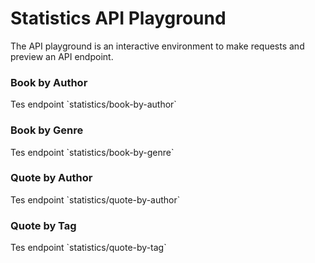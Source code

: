 
# Statistics API Playground

The API playground is an interactive environment to make requests and preview an API endpoint.

### Book by Author

<ApiPlayground method='GET' endpoint='statistics/book-by-author'>
  Tes endpoint `statistics/book-by-author`
</ApiPlayground>

### Book by Genre

<ApiPlayground method='GET' endpoint='statistics/book-by-genre'>
  Tes endpoint `statistics/book-by-genre`
</ApiPlayground>

### Quote by Author

<ApiPlayground method='GET' endpoint='statistics/quote-by-author'>
  Tes endpoint `statistics/quote-by-author`
</ApiPlayground>

### Quote by Tag

<ApiPlayground method='GET' endpoint='statistics/quote-by-tag'>
  Tes endpoint `statistics/quote-by-tag`
</ApiPlayground>
